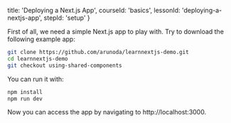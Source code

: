 
  title: 'Deploying a Next.js App',
  courseId: 'basics',
  lessonId: 'deploying-a-nextjs-app',
  stepId: 'setup'
}

First of all, we need a simple Next.js app to play with. Try to download the following example app:

```bash
git clone https://github.com/arunoda/learnnextjs-demo.git
cd learnnextjs-demo
git checkout using-shared-components
```

You can run it with:

```bash
npm install
npm run dev
```

Now you can access the app by navigating to http://localhost:3000.

